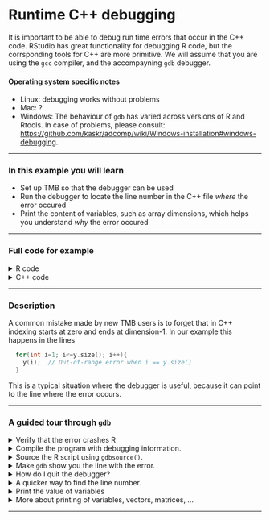 # Runtime C++ debugging

It is important to be able to debug run time errors that occur in
the C++ code. RStudio has great functionality for debugging R
code, but the corrsponding tools for C++ are more primitive. 
We will assume that you are using the `gcc` compiler, and the
accompayning `gdb` debugger.

#### Operating system specific notes
* Linux: debugging works without problems
* Mac: ?
* Windows: The behaviour of `gdb` has varied across
  versions of R and Rtools. In case of problems, please consult: [https://github.com/kaskr/adcomp/wiki/Windows-installation#windows-debugging](https://github.com/kaskr/adcomp/wiki/Windows-installation#windows-debugging).

***
  
### In this example you will learn

* Set up TMB so that the debugger can be used
* Run the debugger to locate the line number in the C++ file *where* the error occured
* Print the content of variables, such as array dimensions, which helps you understand *why* the error occured

***

### Full code for example
<details> <summary> R code</summary>
```r 
library(TMB)
compile("debug_tutorial.cpp",flags="-O0 -g",DLLFLAGS="",libtmb=FALSE)
# Note to Windows user: flags="-O1 -g" must be used for larger programs,
#                       but does not gives worse debugger functionality

dyn.load(dynlib("debug_tutorial"))

dat <- list(X=matrix(1:6,nrow=3,ncol=2),y=1:5)
pars <- list(a=0)
obj <- MakeADFun(data=dat, parameters=pars, DLL="debug_tutorial")
```
</details>

<details> <summary> C++ code</summary>
```c++
// Debugger (gdb) tutorial
#include <TMB.hpp>

template<class Type>
Type objective_function<Type>::operator() ()
{
  DATA_MATRIX(X);
  DATA_VECTOR(y);
  PARAMETER(a);
  
  X(0,0);
  for(int i=1; i<=y.size(); i++){
    y(i);  // Out-of-range error when i == y.size()
  }
  
  Type nll = a;
  return nll;
}

```
</details>

***

### Description
A common mistake made by new TMB users 
is to forget that in C++ indexing starts at zero
and ends at dimension-1. In our example this happens in the lines
```c++
  for(int i=1; i<=y.size(); i++){
    y(i);  // Out-of-range error when i == y.size()
  }
```
This is a typical situation where the debugger is useful, because it can point to the line where the error occurs.

***

### A guided tour through `gdb`
<details> <summary> Verify that the error crashes R</summary>
```r 
  source("debug_tutorial.R")`
```
</details>

<details> <summary> Compile the program with debugging information.
</summary>
```r 
  library(TMB)
  compile("debug_tutorial.cpp",flags="-O0 -g",DLLFLAGS="",libtmb=FALSE)
```
This is needed for the debugger to be able to show your C++ code.
Note that this command has allready been run if you followed
the first step.
</details>

<details> <summary> Source the R script using `gdbsource()`.
</summary>
```r 
gdbsource("debug_tutorial.R",interactive=TRUE)
```
This a "safe" version of `source()` which prevents R from crashing.

If `gdb` is working properly on your system this will take you into the debugger
(exact behavior depends on your system). Under Windows
it brings up a terminal windown  with text flushing through, 
and ending with: 
```r
> obj <- MakeADFun(data=dat, parameters=pars, DLL="debug_tutorial")
TMB has received an error from Eigen. The following condition was not met:
index >= 0 && index < size()
Please check your matrix-vector bounds etc., or run your program through a debug
ger.

Breakpoint 1, 0x00000000156bf7e8 in abort ()
   from D:\github\tmb-courses\bergen_june18\debug_tutorial.dll
#0  0x00000000156bf7e8 in abort ()
   from D:\github\tmb-courses\bergen_june18\debug_tutorial.dll
#1  0x0000000015737a77 in Eigen::DenseCoeffsBase<Eigen::Array<double, -1, 1, 0,
-1, 1>, 1>::operator() (this=0x441ce60, index=5)
    at C:/PROGRA~1/R/R-35~1.0/library/RCPPEI~1/include/Eigen/src/Core/DenseCoeff
sBase.h:425
---Type <return> to continue, or q <return> to quit---
```
You recognize the first part of this as an error message from TMB. Press the `return`
key a few times until you see something like:
```r 
#16 0x000000000040155a in ?? ()
#17 0x00000000004013e8 in ?? ()
#18 0x000000000040151b in ?? ()
#19 0x00000000775159cd in KERNEL32!BaseThreadInitThunk ()
   from C:\Windows\system32\kernel32.dll
#20 0x000000007767383d in ntdll!RtlUserThreadStart ()
   from C:\Windows\SYSTEM32\ntdll.dll
#21 0x0000000000000000 in ?? ()
Backtrace stopped: previous frame inner to this frame (corrupt stack?)
Warning: the current language does not match this frame.
(gdb)
```
You see the `gdb` prompt at the end (where debugging commands can be entered). 
You have now verified that the `gdb` is working properly.
</details>

<details> <summary> Make  `gdb` show you the line with the error.
</summary>

At the `(gdb)` promt in the terminal window, give the command `frame 2`:
```r
(gdb) frame 2
#2  0x00000000156cd5e4 in objective_function<double>::operator() (
    this=0x441cf40) at debug_tutorial.cpp:14
14          y(i);  // Out-of-range error when i == y.size()
(gdb)
```
This show the code line that caused the crash. Usually this
is enough to find the source of the error, but below we will 
explore more advanced debugging features.

####Comment
The appropriate "frame number" (here 2) will vary from model to model. 
Experiment with different numbers in the range 2-5 until you see the text
 `in objective_function<double>::operator()`.
</details>

<details> <summary> How do I quit the debugger?
</summary>

Type `quit` followed `y`:
```r
(gdb) quit
A debugging session is active.

        Inferior 1 [process 3996] will be killed.

Quit anyway? (y or n) y
```

</details>


<details> <summary> A quicker way to find the line number.
</summary>

If you is only interested in the line number of the error (but it does not currently work under Windows):
```r 
gdbsource("debug_tutorial.R",interactive=FALSE)
```
</details>

<details> <summary> Print the value of variables
</summary>

It is very useful to also be able to see the value stored
in variables when the crash occurred. For example, we know
the error occured in a loop, and we would like to know for which
value of `i`:
```r 
(gdb) print i
$1 = 5
```
You can also find the dimension of vectors, arrays, and matrices.
Here are a few examples:
```r 
(gdb) print y.size()
$2 = 5
(gdb) print X.cols()
$3 = 2
(gdb) print X.rows()
$4 = 3
```
Hence, we know that the maximum allowed index value for `i` is 4 (5-1 due to
the fact that C++ arrays are zero indexed),
which explains why the crash occured.
</details>

<details> <summary> More about printing of variables, vectors, matrices, ...
</summary>

The above exercise did not show how to print the content of a vector say.
To allow that we have written some special functions in the file `debug_print.hpp` which you can extend if necessary. Some examples 
of printing:
```r 
(gdb) p print(y)
12
13
14
15
16$1 = void
(gdb) p print(X)
1 4
2 5
3 6$2 = void```

</details>

***
